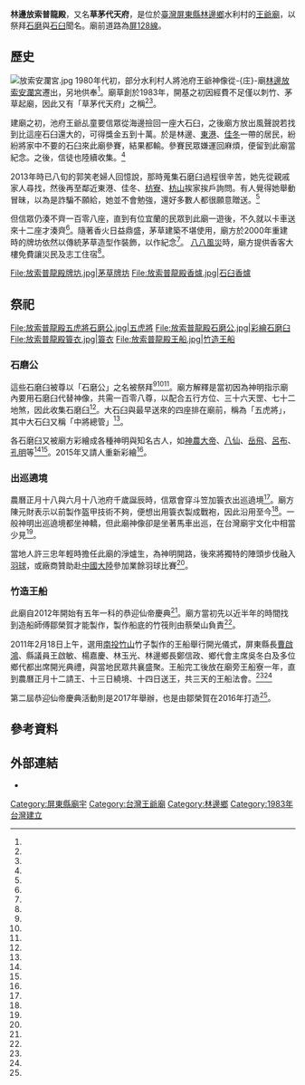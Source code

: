 {{coord|22.420052|120.505683|display=title}}
{{東亞廟宇
| name =林邊放索普龍殿
| img =File:放索普龍殿.jpg
| img_capt = 
| image_width =250px
| location = {{TWN}}[[屏東縣|屏東縣]][[林邊鄉|林邊鄉]]水利村豐作路71-1號<ref name="許麗娟"/>
| god = [[池府王爺|池府王爺]]
| type = 
| struct = 
| open_year =1983年
| cere_date =農曆六月十八
|}}
'''林邊放索普龍殿'''，又名'''草茅代天府'''，是位於[[臺灣|臺灣]][[屏東縣|屏東縣]][[林邊鄉|林邊鄉]]水利村的[[王爺廟|王爺廟]]，以祭拜[[石磨|石磨]]與[[石臼|石臼]]聞名。廟前道路為[[屏128線|屏128線]]。

==歷史==
[[File:放索安瀾宮.jpg|thumb]]
1980年代初，部分水利村人將池府王爺神像從-{庄}-廟[[林邊放索安瀾宮|林邊放索安瀾宮]]遷出，另地供奉<ref name="黃文博"/>。廟草創於1983年，開基之初因經費不足僅以刺竹、茅草起廟，因此又有「草茅代天府」之稱<ref name="人間福報"/><ref name="許智鈞"/>。

建廟之初，池府王爺乩童要信眾從海邊撿回一座大石臼，之後廟方放出風聲說若找到比這座石臼還大的，可得獎金五到十萬。於是林邊、[[東港鎮_(臺灣)|東港]]、[[佳冬鄉|佳冬]]一帶的居民，紛紛將家中不要的石臼來此廟參賽，結果都輸。參賽民眾嫌運回麻煩，便留到此廟當紀念。之後，信徒也陸續收集。<ref name="黃文博"/>

2013年時已八旬的郭笑老婦人回憶說，那時蒐集石磨臼過程很辛苦，她先從親戚家人尋找，然後再至鄰近東港、佳冬、[[枋寮|枋寮]]、[[枋山|枋山]]挨家挨戶詢問。有人覺得她舉動冒昧，以為是詐騙不願給，她並不會勉強，還好多數人都很願意贈送。<ref name="郭韋綺"/>

但信眾仍湊不齊一百零八座，直到有位宜蘭的民眾到此廟一遊後，不久就以卡車送來十二座才湊齊<ref name="人間福報"/>。隨著香火日益鼎盛，茅草建築不堪使用，廟方於2000年重建時的牌坊依然以傳統茅草造型作裝飾，以作紀念<ref name="許智鈞"/>。
[[八八風災|八八風災]]時，廟方提供香客大樓免費讓災民及志工住宿<ref name="中央社"/>。
<gallery>
File:放索普龍殿牌坊.jpg|茅草牌坊
File:放索普龍殿香爐.jpg|石臼香爐
</gallery>

==祭祀==
<gallery>
File:放索普龍殿五虎將石磨公.jpg|五虎將
File:放索普龍殿石磨公.jpg|彩繪石磨臼
File:放索普龍殿簑衣.jpg|簑衣
File:放索普龍殿王船.jpg|竹造王船
</gallery>
===石磨公===
這些石磨臼被尊以「石磨公」之名被祭拜<ref name="許麗娟"/><ref name="人間福報"/><ref name="郭韋綺"/>。廟方解釋是當初因為神明指示廟內要用石磨臼代替神像，共需一百零八尊，以配合五行方位、三十六天罡、七十二地煞，因此收集石磨臼<ref name="人間福報"/>。大石臼與最早送來的四座排在廟前，稱為「五虎將」，其中大石臼又稱「中將總管」<ref name="黃文博"/>。

各石磨臼又被廟方彩繪成各種神明與知名古人，如[[神農大帝|神農大帝]]、[[八仙|八仙]]、[[岳飛|岳飛]]、[[呂布|呂布]]、[[孔明|孔明]]等<ref name="黃文博"/><ref name="郭韋綺"/>。2015年又請人重新彩繪<ref name="許麗娟"/>。

===出巡遶境===
農曆正月十八與六月十八池府千歲誕辰時，信眾會穿斗笠加簑衣出巡遶境<ref name="黃文博"/>。廟方陳元財表示以前製作盔甲技術不夠，便想出用簑衣製成戰袍，因此沿用至今<ref name="人間福報"/>。一般神明出巡遶境都坐神轎，但此廟神像卻是坐著馬車出巡，在台灣廟宇文化中相當少見<ref name="人間福報"/>。

當地人許三忠年輕時擔任此廟的淨爐生，為神明開路，後來將獨特的陣頭步伐融入[[羽球|羽球]]，或廠商贊助赴[[中國大陸|中國大陸]]參加業餘羽球比賽<ref name="許智鈞2"/>。

===竹造王船===
此廟自2012年開始有五年一科的恭迎仙帝慶典<ref name="許智鈞"/>。廟方當初先以近半年的時間找到造船師傅鄒榮賀才能製作，製作船底的竹筏則由蔡榮山負責<ref name="王鏡瑜"/>。

2011年2月18日上午，選用[[南投縣|南投]][[竹山|竹山]]竹子製作的王船舉行開光儀式，屏東縣長[[曹啟鴻|曹啟鴻]]、縣議員王啟敏、楊嘉慶、林玉光、林邊鄉長鄭信政、鄉代會主席吳冬白及多位鄉代都出席開光典禮，與當地民眾共襄盛聚。王船完工後放在廟旁王船寮一年，直到農曆正月十二請王、十三日繞境、十四日送王，共三天的王船法會。<ref name="中央社"/><ref name="王鏡瑜"/>

第二屆恭迎仙帝慶典活動則是2017年舉辦，也是由鄒榮賀在2016年打造<ref name="許智鈞"/>。

==參考資料==
{{reflist|2|refs=

<ref name="王鏡瑜">{{Cite news|url=http://www.epochtimes.com/b5/11/2/18/n3174354.htm|title=竹造王船 環保愛地球|author=王鏡瑜|language=zh-tw|publisher=《大紀元時報》|date=2011-02-18|accessdate=2016-06-29|archive-date=2019-09-14|archive-url=https://web.archive.org/web/20190914153608/http://www.epochtimes.com/b5/11/2/18/n3174354.htm|dead-url=no}}</ref>

<ref name="許智鈞2">{{Cite news|url=http://www.chinatimes.com/newspapers/20150828000661-260107|title=陣頭步伐 許三忠打羽球如神助|author=許智鈞|language=zh-tw|publisher=《中國時報》|date=2015-08-28|accessdate=2016-06-29|archive-date=2019-12-07|archive-url=https://web.archive.org/web/20191207104318/https://www.chinatimes.com/newspapers/20150828000661-260107|dead-url=no}}</ref>

<ref name="人間福報">{{Cite news|url=http://www.merit-times.com/NewsPage.aspx?unid=284300|title=林邊鄉普龍殿超吸睛-- 神將穿彩繪蓑衣、戴斗笠 供奉108石磨神明|author=|language=zh-tw|publisher=《人間福報》|date=2012-11-28|accessdate=2016-06-29|archive-date=2019-09-25|archive-url=https://web.archive.org/web/20190925155125/http://www.merit-times.com/NewsPage.aspx?unid=284300|dead-url=no}}</ref>

<ref name="中央社">{{Cite news|url=http://www.cna.com.tw/postwrite/Detail/77134.aspx#.V3O4o_l97Dc|title=屏東縣長曹啟鴻18日上午參加林邊鄉水利村普龍殿竹製王船開光典禮|author=|language=zh-tw|publisher=中央社|date=2011-02-18|accessdate=2016-06-29}}</ref>


<ref name="郭韋綺">{{Cite news|url=http://www.chinatimes.com/newspapers/20130806000697-260107|title=信眾集資彩繪水利村石磨公|author=郭韋綺|language=zh-tw|publisher=《中國時報》|date=2013-08-06|accessdate=2016-06-29|archive-date=2019-12-07|archive-url=https://web.archive.org/web/20191207090415/https://www.chinatimes.com/newspapers/20130806000697-260107|dead-url=no}}</ref>

<ref name="許麗娟">{{Cite news|url=http://fun.ltn.com.tw/news.php?no=842|title=屏東林邊／遊古厝賞建築|author=許麗娟|language=zh-tw|publisher=《自由時報》|date=2016-01-07|accessdate=2016-06-29|archive-date=2019-09-21|archive-url=https://web.archive.org/web/20190921010517/http://fun.ltn.com.tw/news.php?no=842|dead-url=no}}</ref>

<ref name="許智鈞">{{Cite news|url=http://www.chinatimes.com/newspapers/20150718000514-260107|title=林邊普龍殿 三仙船開工製作|author=許智鈞|language=zh-tw|publisher=《中國時報》|date=2015-07-18|accessdate=2016-06-29|archive-date=2019-12-04|archive-url=https://web.archive.org/web/20191204135940/https://www.chinatimes.com/newspapers/20150718000514-260107|dead-url=no}}</ref>

<ref name="黃文博">{{cite journal |author=黃文博|title=石臼神龜．鐵嘴將軍|journal=《鄉城生活雜誌》|issue=第33期|date=1996-10|publisher=財團法人鄉城文教基金會|location=|language=zh-tw|isbn=}}</ref>

}}
==外部連結==
{{commonscat|Pulong Temple}}
*{{facebook|pang.soga}}
{{DEFAULTSORT:林邊放索普龍殿}}
[[Category:屏東縣廟宇|Category:屏東縣廟宇]]
[[Category:台灣王爺廟|Category:台灣王爺廟]]
[[Category:林邊鄉|Category:林邊鄉]]
[[Category:1983年台灣建立|Category:1983年台灣建立]]
